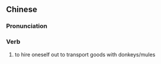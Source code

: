 {{also|赶脚}}
==Chinese==
{{zh-forms|s=赶脚}}

===Pronunciation===
{{zh-pron
|m=gǎnjiǎo
|cat=v
}}

===Verb===
{{zh-verb}}

# to hire oneself out to transport goods with donkeys/mules